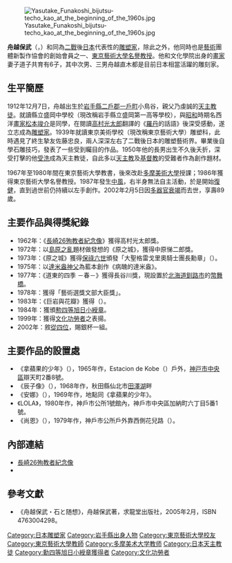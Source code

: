 [[File:Yasutake_Funakoshi_bijutsu-techo_kao_at_the_beginning_of_the_1960s.jpg|thumb]]

'''舟越保武'''（{{jpn|j=舟越 保武|hg=ふなこし やすたけ|rm=Funakoshi Yasutake|f=h}}，{{bd|1912年|12月7日|2002年|2月5日|catIdx=F}}）和{{link-ja|佐藤忠良|佐藤忠良}}同為[[第二次世界大戰|二戰]]後[[日本|日本]]代表性的[[雕塑家|雕塑家]]，除此之外，他同時也是[[藝術|藝術]]團體新製作協會的創始會員之一、[[東京藝術大學|東京藝術大學]][[名譽教授|名譽教授]]。他和文化學院出身的[[畫家|畫家]]妻子道子共育有6子，其中次男{{link-ja|舟越桂|舟越桂}}、三男舟越直木都是目前日本相當活躍的雕刻家。

== 生平簡歷 ==
1912年12月7日，舟越出生於[[岩手縣|岩手縣]][[二戶郡|二戶郡]][[一戶町|一戶町]]小鳥谷，親父乃虔誠的[[天主教徒|天主教徒]]。就讀縣立盛岡中學校（現改稱岩手縣立盛岡第一高等學校），與[[昭和|昭和]]時期名西洋[[畫家|畫家]][[松本竣介|松本竣介]]是同學，在閱讀[[高村光太郎|高村光太郎]]翻譯的《[[奥古斯特·罗丹|羅丹]]的話語》後深受感動，遂立志成為[[雕塑家|雕塑家]]。1939年就讀東京美術學校（現改稱東京藝術大學）雕塑科，此時遇見了終生摯友佐藤忠良，兩人深深左右了二戰後日本的雕塑藝術界。畢業後自學石雕技巧，發表了一些受到矚目的作品。1950年他的長男出生不久後夭折，深受打擊的他[[洗禮|受洗]]成為天主教徒，自此多以[[天主教|天主教]]及[[基督教|基督教]]的受難者作為創作題材。

1967年至1980年間在東京藝術大學教書，後來改赴[[多摩美術大學|多摩美術大學]]授課；1986年獲得東京藝術大學名譽教授。1987年發生[[中風|中風]]，右半身無法自主活動，於是開始[[復健|復健]]，直到過世前仍持續以左手創作。2002年2月5日因[[多重器官衰竭|多器官衰竭]]而去世，享壽89歲。

== 主要作品與得獎紀錄 ==
* 1962年：《[[日本二十六聖人紀念館|長崎26殉教者紀念像]]》獲得高村光太郎獎。
* 1972年：以[[島原之亂|島原之亂]]題材做發想的《原之城》，獲得中原悌二郎獎。
* 1973年：《原之城》獲得[[保祿六世|保祿六世]]頒發「大聖格雷戈里奧騎士團長勳章」（{{lang|ja|大聖グレゴリオ騎士団長勲章}}）。
* 1975年：以[[達米盎神父|達米盎神父]]為藍本創作《病醜的達米盎》。
* 1977年：《道東的四季 －春－》獲得長谷川獎，現設置於[[北海道|北海道]][[釧路市|釧路市]]的[[幣舞橋|幣舞橋]]。
* 1978年：獲得「藝術選獎文部大臣獎」。
* 1983年：《巨岩與花瓣》獲得{{link-ja|日本散文家俱樂部獎|日本エッセイスト・クラブ賞}}（{{lang|ja|日本エッセイスト・クラブ賞}}）。
* 1984年：獲頒[[旭日章|勲四等旭日小綬章]]。
* 1999年：獲得[[文化功勞者|文化功勞者]]之表揚。
* 2002年：敘[[從四位|從四位]]，賜銀杯一組。

== 主要作品的設置處 ==

* 《拿蘋果的少年》（{{lang|ja|リンゴをもつ少年}}），1965年作，Estacion de Kobe（{{lang|ja|エスタシオン・デ・神戸}}）戶外，[[神戸市|神戸市]][[中央區_(神戶市)|中央區]]辯天町2番8號。
* 《辰子像》（{{lang|ja|たつこ像}}），1968年作，秋田縣仙北市[[田澤湖|田澤湖]]畔
* 《安娜》（{{lang|ja|アンナ}}），1969年作，地點同《拿蘋果的少年》。
* 《LOLA》，1980年作，神戶市公所1號館內，神戶市中央區加納町六丁目5番1號。
* 《尚恩》（{{lang|ja|シオン}}），1979年作，神戶市公所戶外靠西側花兒路（{{lang|ja|フラワーロード}}）。

== 內部連結 ==
* [[日本二十六聖人紀念館|長崎26殉教者紀念像]]
* {{link-ja|佐藤忠良|佐藤忠良}}

== 參考文獻 ==
* {{ja}}《舟越保武・石と随想》，舟越保武著，求龍堂出版社，2005年2月，ISBN 4763004298。
{{reflist}}
{{commonscat|Yasutake Funakoshi}}

{{DEFAULTSORT:Funakoshi, Yasutake}}
[[Category:日本雕塑家|Category:日本雕塑家]]
[[Category:岩手縣出身人物|Category:岩手縣出身人物]]
[[Category:東京藝術大學校友|Category:東京藝術大學校友]]
[[Category:東京藝術大學教師|Category:東京藝術大學教師]]
[[Category:多摩美术大学教师|Category:多摩美术大学教师]]
[[Category:日本天主教徒|Category:日本天主教徒]]
[[Category:勳四等旭日小綬章獲得者|Category:勳四等旭日小綬章獲得者]]
[[Category:文化功勞者|Category:文化功勞者]]